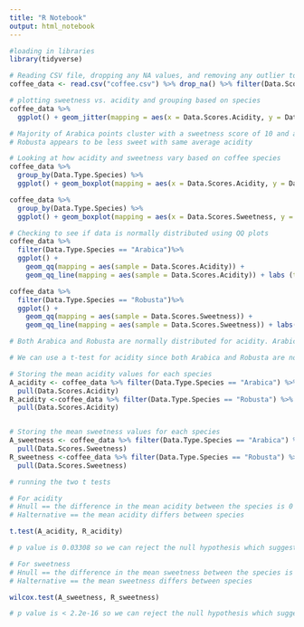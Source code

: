 ```yaml
---
title: "R Notebook"
output: html_notebook
---
```

```r
#loading in libraries
library(tidyverse)
```


```r
# Reading CSV file, dropping any NA values, and removing any outlier total scores that are 0 (coffee was not rated)
coffee_data <- read.csv("coffee.csv") %>% drop_na() %>% filter(Data.Scores.Total != 0)
``` 


```r
# plotting sweetness vs. acidity and grouping based on species
coffee_data %>%
  ggplot() + geom_jitter(mapping = aes(x = Data.Scores.Acidity, y = Data.Scores.Sweetness, color = Data.Type.Species)) + labs(x = "Acidity Score", y = "Sweetness Score", colour = "Species", size = "Data Set Size") + theme_minimal()

# Majority of Arabica points cluster with a sweetness score of 10 and a acidity score between 7 and 8.
# Robusta appears to be less sweet with same average acidity
```
```r
# Looking at how acidity and sweetness vary based on coffee species
coffee_data %>%
  group_by(Data.Type.Species) %>%
  ggplot() + geom_boxplot(mapping = aes(x = Data.Scores.Acidity, y = Data.Type.Species))

coffee_data %>%
  group_by(Data.Type.Species) %>%
  ggplot() + geom_boxplot(mapping = aes(x = Data.Scores.Sweetness, y = Data.Type.Species))
```

```r
# Checking to see if data is normally distributed using QQ plots
coffee_data %>%
  filter(Data.Type.Species == "Arabica")%>%
  ggplot() + 
    geom_qq(mapping = aes(sample = Data.Scores.Acidity)) +
    geom_qq_line(mapping = aes(sample = Data.Scores.Acidity)) + labs (title = "QQ plot of Arabica", y = "Actual Acidity Score", x = "Theoretical Acidity Score") + theme_minimal()

coffee_data %>%
  filter(Data.Type.Species == "Robusta")%>%
  ggplot() + 
    geom_qq(mapping = aes(sample = Data.Scores.Sweetness)) +
    geom_qq_line(mapping = aes(sample = Data.Scores.Sweetness)) + labs(title = "QQ plot of Robusta", y = "Actual Sweetness Score", x = "Theoretical Sweetness Score") + theme_minimal()

# Both Arabica and Robusta are normally distributed for acidity. Arabica is not normally distributed for sweetness, while Robusta is.
```

```r
# We can use a t-test for acidity since both Arabica and Robusta are normally distributed. For sweetness, since the species were not normally distributed, we used a Wilcoxon Rank Sum Test.

# Storing the mean acidity values for each species
A_acidity <- coffee_data %>% filter(Data.Type.Species == "Arabica") %>%
  pull(Data.Scores.Acidity)
R_acidity <-coffee_data %>% filter(Data.Type.Species == "Robusta") %>%
  pull(Data.Scores.Acidity)


# Storing the mean sweetness values for each species
A_sweetness <- coffee_data %>% filter(Data.Type.Species == "Arabica") %>%
  pull(Data.Scores.Sweetness)
R_sweetness <-coffee_data %>% filter(Data.Type.Species == "Robusta") %>%
  pull(Data.Scores.Sweetness)
```

```r
# running the two t tests

# For acidity
# Hnull == the difference in the mean acidity between the species is 0 
# Halternative == the mean acidity differs between species

t.test(A_acidity, R_acidity)

# p value is 0.03308 so we can reject the null hypothesis which suggests that there is a statistically significant difference in acidity between the species.
```

``` r
# For sweetness
# Hnull == the difference in the mean sweetness between the species is 0 
# Halternative == the mean sweetness differs between species

wilcox.test(A_sweetness, R_sweetness)

# p value is < 2.2e-16 so we can reject the null hypothesis which suggests that there is a statistically significant difference in sweetness between the species.

```

